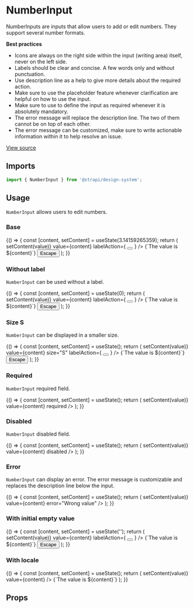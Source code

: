 <!--- NumberInput.stories.mdx --->



<Meta title="Design System/Components/NumberInput" component={NumberInput} />

# NumberInput

NumberInputs are inputs that allow users to add or edit numbers. They support several number formats.

**Best practices**

- Icons are always on the right side within the input (writing area) itself, never on the left side.
- Labels should be clear and concise. A few words only and without punctuation.
- Use description line as a help to give more details about the required action.
- Make sure to use the placeholder feature whenever clarification are helpful on how to use the input.
- Make sure to use to define the input as required whenever it is absolutely mandatory.
- The error message will replace the description line. The two of them cannot be on top of each other.
- The error message can be customized, make sure to write actionable information within it to help resolve an issue.

[View source](https://github.com/strapi/design-system/tree/main/packages/strapi-design-system/src/NumberInput)

## Imports

```js
import { NumberInput } from '@strapi/design-system';
```

## Usage

`NumberInput` allows users to edit numbers.

### Base 

<Canvas>
  <Story name="base">
    {() => {
      const [content, setContent] = useState(3.14159265359);
      return (
        <Box padding={10}>
          <NumberInput
            placeholder="This is a content placeholder"
            label="Content"
            name="content"
            hint="Description line"
            error={undefined}
            onValueChange={(value) => setContent(value)}
            value={content}
            labelAction={
              <Tooltip description="Content of the tooltip">
                <button
                  aria-label="Information about the email"
                  style={{ border: 'none', padding: 0, background: 'transparent' }}
                >
                  <Information aria-hidden />
                </button>
              </Tooltip>
            }
          />
          <Box as="p" padding={4} background="neutral100">
            <Typography>{`The value is ${content}`}</Typography>
          </Box>
          <button>
            <Typography>Escape</Typography>
          </button>
        </Box>
      );
    }}
  </Story>
</Canvas>

### Without label

`NumberInput` can be used without a label.

<Canvas>
  <Story name="withoutLabel">
    {() => {
      const [content, setContent] = useState(0);
      return (
        <Box padding={10}>
          <NumberInput
            placeholder="This is a content placeholder"
            aria-label="Content"
            name="content"
            hint="Description line"
            error={undefined}
            onValueChange={(value) => setContent(value)}
            value={content}
            labelAction={
              <Tooltip description="Content of the tooltip">
                <button
                  aria-label="Information about the email"
                  style={{ border: 'none', padding: 0, background: 'transparent' }}
                >
                  <Information aria-hidden />
                </button>
              </Tooltip>
            }
          />
          <Box as="p" padding={4} background="neutral100">
            <Typography>{`The value is ${content}`}</Typography>
          </Box>
          <button>
            <Typography>Escape</Typography>
          </button>
        </Box>
      );
    }}
  </Story>
</Canvas>

### Size S

`NumberInput` can be displayed in a smaller size.

<Canvas>
  <Story name="size S">
    {() => {
      const [content, setContent] = useState();
      return (
        <Box padding={10}>
          <NumberInput
            placeholder="This is a content placeholder"
            label="Content"
            name="content"
            hint="Description line"
            error={undefined}
            onValueChange={(value) => setContent(value)}
            value={content}
            size="S"
            labelAction={
              <Tooltip description="Content of the tooltip">
                <button
                  aria-label="Information about the email"
                  style={{ border: 'none', padding: 0, background: 'transparent' }}
                >
                  <Information aria-hidden />
                </button>
              </Tooltip>
            }
          />
          <Box as="p" padding={4} background="neutral100">
            <Typography>{`The value is ${content}`}</Typography>
          </Box>
          <button>
            <Typography>Escape</Typography>
          </button>
        </Box>
      );
    }}
  </Story>
</Canvas>

### Required

`NumberInput` required field.

<Canvas>
  <Story name="required">
    {() => {
      const [content, setContent] = useState();
      return (
        <Box padding={10}>
          <NumberInput
            placeholder="This is a content placeholder"
            label="Content"
            name="content"
            hint="Description line"
            error={undefined}
            onValueChange={(value) => setContent(value)}
            value={content}
            required
          />
        </Box>
      );
    }}
  </Story>
</Canvas>

### Disabled

`NumberInput` disabled field.

<Canvas>
  <Story name="disabled">
    {() => {
      const [content, setContent] = useState();
      return (
        <Box padding={10}>
          <NumberInput
            placeholder="This is a content placeholder"
            label="Content"
            name="content"
            hint="Description line"
            error={undefined}
            onValueChange={(value) => setContent(value)}
            value={content}
            disabled
          />
        </Box>
      );
    }}
  </Story>
</Canvas>

### Error

`NumberInput` can display an error. The error message is customizable and replaces the description line below the input.

<Canvas>
  <Story name="error">
    {() => {
      const [content, setContent] = useState();
      return (
        <Box padding={10}>
          <NumberInput
            placeholder="This is a content placeholder"
            label="Content"
            name="content"
            hint="Description line"
            onValueChange={(value) => setContent(value)}
            value={content}
            error="Wrong value"
          />
        </Box>
      );
    }}
  </Story>
</Canvas>

### With initial empty value

<Canvas>
  <Story name="with initial empty">
    {() => {
      const [content, setContent] = useState('');
      return (
        <Box padding={10}>
          <NumberInput
            placeholder="This is a content placeholder"
            label="Content"
            name="content"
            hint="Description line"
            error={undefined}
            onValueChange={(value) => setContent(value)}
            value={content}
            labelAction={
              <Tooltip description="Content of the tooltip">
                <button
                  aria-label="Information about the email"
                  style={{ border: 'none', padding: 0, background: 'transparent' }}
                >
                  <Information aria-hidden />
                </button>
              </Tooltip>
            }
          />
          <Box as="p" padding={4} background="neutral100">
            <Typography>{`The value is ${content}`}</Typography>
          </Box>
          <button>
            <Typography>Escape</Typography>
          </button>
        </Box>
      );
    }}
  </Story>
</Canvas>

### With locale

<Canvas>
  <Story name="locale">
    {() => {
      const [content, setContent] = useState();
      return (
        <Box padding={10}>
          <NumberInput
            placeholder="This is a content placeholder"
            label="Content"
            name="content"
            locale="de"
            onValueChange={(value) => setContent(value)}
            value={content}
          />
          <Box as="p" padding={4} background="neutral100">
            <Typography>{`The value is ${content}`}</Typography>
          </Box>
        </Box>
      );
    }}
  </Story>
</Canvas>

## Props

<ArgsTable of={NumberInput} />
